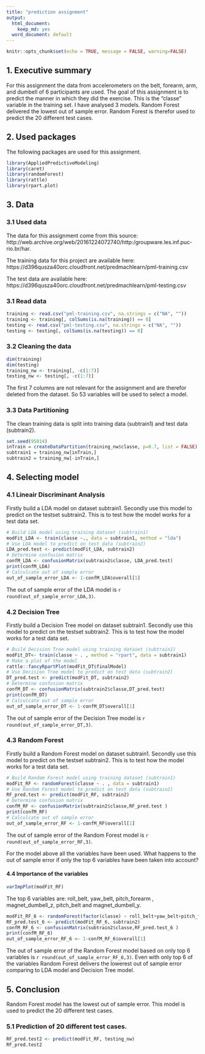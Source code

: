 ---
title: "prediction assignment"
output:
  html_document:
    keep_md: yes
  word_document: default
---

```{r setup, include=FALSE}
knitr::opts_chunk$set(echo = TRUE, message = FALSE, warning=FALSE)

```

## 1. Executive summary
For this assignment the data from accelerometers on the belt, forearm, arm, and dumbell of 6 participants are used. The goal of this assignment is to predict the manner in which they did the exercise. This is the "classe" variable in the training set. I have analysed 3 models. Random Forest delivered the lowest out of sample error. Random Forest is therefor used to predict the 20 different test cases.

## 2. Used packages
The following packages are used for this assignment.
```{r, echo =TRUE}
library(AppliedPredictiveModeling)
library(caret)
library(randomForest)
library(rattle)
library(rpart.plot)
```

## 3. Data
### 3.1 Used data 
The data for this assignment come from this source: http://web.archive.org/web/20161224072740/http:/groupware.les.inf.puc-rio.br/har.

The training data for this project are available here:
https://d396qusza40orc.cloudfront.net/predmachlearn/pml-training.csv

The test data are available here:
https://d396qusza40orc.cloudfront.net/predmachlearn/pml-testing.csv

### 3.1 Read data
```{r, echo=TRUE}
training <- read.csv("pml-training.csv", na.strings = c("NA", ""))
training <- training[, colSums(is.na(training)) == 0]
testing <- read.csv("pml-testing.csv", na.strings = c("NA", ""))
testing <- testing[, colSums(is.na(testing)) == 0]
```

### 3.2 Cleaning the data
```{r, echo=TRUE}
dim(training)
dim(testing)
training_nw <- training[, -c(1:7)]
testing_nw <- testing[, -c(1:7)]
```
The first 7 columns are not relevant for the assignment and are therefor deleted from the dataset. So 53 variables will be used to select a model.

### 3.3 Data Partitioning
The clean training data is split into training data (subtrain1) and test data (subtrain2). 
```{r, echo=TRUE}
set.seed(95014) 
inTrain = createDataPartition(training_nw$classe, p=0.7, list = FALSE)
subtrain1 = training_nw[inTrain,]
subtrain2 = training_nw[-inTrain,]
```

## 4. Selecting model

### 4.1 Lineair Discriminant Analysis
Firstly build a LDA model on dataset subtrain1. Secondly use this model to predict on the testset subtrain2. This is to test how the model works for a test data set.
```{r, echo=TRUE}
# Build LDA model using training dataset (subtrain1)
modFit_LDA <- train(classe ~., data = subtrain1, method = "lda")
# Use LDA model to predict on test data (subtrain2)
LDA_pred.test <- predict(modFit_LDA, subtrain2)
# Determine confusion matrix
confM_LDA <- confusionMatrix(subtrain2$classe, LDA_pred.test)
print(confM_LDA)
# Calculcate out of sample error
out_of_sample_error_LDA <- 1-confM_LDA$overall[1]

```
The out of sample error of the LDA model is `r round(out_of_sample_error_LDA,3)`.

### 4.2 Decision Tree
Firstly build a Decision Tree model on dataset subtrain1. Secondly use this model to predict on the testset subtrain2. This is to test how the model works for a test data set.
```{r, echo=TRUE}
# Build Decision Tree model using training dataset (subtrain1)
modFit_DT<- train(classe ~ . , method = "rpart", data = subtrain1)
# Make a plot of the model
rattle::fancyRpartPlot(modFit_DT$finalModel)
# Use Decision Tree model to predict on test data (subtrain2)
DT_pred.test <- predict(modFit_DT, subtrain2)
# Determine confusion matrix
confM_DT <- confusionMatrix(subtrain2$classe,DT_pred.test)
print(confM_DT)
# Calculcate out of sample error
out_of_sample_error_DT <- 1-confM_DT$overall[1]
```
The out of sample error of the Decision Tree model is `r round(out_of_sample_error_DT,3)`.

### 4.3 Random Forest
Firstly build a Random Forest model on dataset subtrain1. Secondly use this model to predict on the testset subtrain2. This is to test how the model works for a test data set.
```{r, echo=TRUE}
# Build Random Forest model using training dataset (subtrain1)
modFit_RF <- randomForest(classe ~ . , data = subtrain1)
# Use Random Forest model to predict on test data (subtrain2)
RF_pred.test <- predict(modFit_RF, subtrain2)
# Determine confusion matrix
confM_RF <- confusionMatrix(subtrain2$classe,RF_pred.test )
print(confM_RF)
# Calculcate out of sample error
out_of_sample_error_RF <- 1-confM_RF$overall[1]
```
The out of sample error of the Random Forest model is `r round(out_of_sample_error_RF,3)`.

For the model above all the variables have been used. What happens to the out of sample error if only the top 6 variables have been taken into account?

#### 4.4 Importance of the variables
```{r, echo=TRUE}
varImpPlot(modFit_RF)
```

The top 6 variables are:  roll_belt, yaw_belt, pitch_forearm , magnet_dumbell_z, pitch_belt and magnet_dumbell_y.

```{r, echo=TRUE}
modFit_RF_6 <- randomForest(factor(classe) ~ roll_belt+yaw_belt+pitch_forearm +magnet_dumbbell_z + pitch_belt+ magnet_dumbbell_y , data = subtrain1 )
RF_pred.test_6 <- predict(modFit_RF_6, subtrain2)
confM_RF_6 <- confusionMatrix(subtrain2$classe,RF_pred.test_6 )
print(confM_RF_6)
out_of_sample_error_RF_6 <- 1-confM_RF_6$overall[1]
```
The out of sample error of the Random Forest model based on only top 6 variables is `r round(out_of_sample_error_RF_6,3)`.
Even with only top 6 of the variables Random Forest delivers the lowerest out of sample error comparing to LDA model and Decision Tree model.

## 5. Conclusion
Random Forest model has the lowest out of sample error. This model is used to predict the 20 different test cases.

### 5.1 Prediction of 20 different test cases.
```{r, echo=TRUE}
RF_pred.test2 <- predict(modFit_RF, testing_nw)
RF_pred.test2
```
